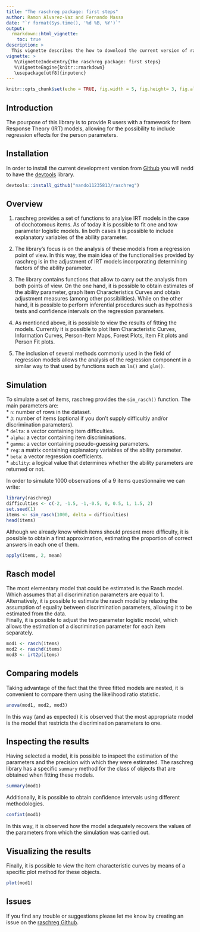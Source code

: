 ```yaml
---
title: "The raschreg package: first steps"
author: Ramon Alvarez-Vaz and Fernando Massa
date: "`r format(Sys.time(), '%d %B, %Y')`"
output: 
  rmarkdown::html_vignette:
    toc: true
description: >
  This vignette describes the how to download the current version of raschreg from the github repository and perform a couple of introductory analysis.
vignette: >
   %\VignetteIndexEntry{The raschreg package: first steps}
   %\VignetteEngine{knitr::rmarkdown}
   \usepackage[utf8]{inputenc}
---
```



```r
knitr::opts_chunk$set(echo = TRUE, fig.width = 5, fig.height= 3, fig.align = 'center')
```

## Introduction

The pourpose of this library is to provide R users with a framework for Item Response Theory (IRT) models, allowing for the possibility to include regression effects for the person parameters.

## Installation

In order to install the current development version from [Github](https://github.com/nando11235813/raschreg) you will nedd to have the [devtools](https://CRAN.R-project.org/package=devtools) library.

```r
devtools::install_github("nando11235813/raschreg")
```

## Overview

1. raschreg provides a set of functions to analyise IRT models in the case of dochotomous items. As of today it is possible to fit one and tow parameter logistic models. Iin both cases it is possible to include explanatory variables of the ability parameter.

2. The library's focus is on the analysis of these models from a regression point of view. In this way, the main idea of the functionalities provided by raschreg is in the adjustment of IRT models incorporating determining factors of the ability parameter.

3. The library contains functions that allow to carry out the analysis from both points of view. On the one hand, it is possible to obtain estimates of the ability parameter, graph Item Characteristics Curves and obtain adjustment measures (among other possibilities). While on the other hand, it is possible to perform inferential procedures such as hypothesis tests and confidence intervals on the regression parameters.

4. As mentioned above, it is possible to view the results of fitting the models. Currently it is possible to plot Item Characteristic Curves, Information Curves, Person-Item Maps, Forest Plots, Item Fit plots and Person Fit plots.

5. The inclusion of several methods commonly used in the field of regression models allows the analysis of the regression component in a similar way to that used by functions such as `lm()` and `glm()`.


## Simulation

To simulate a set of items, raschreg provides the `sim_rasch()` function. The main parameters are:  
* `n`: number of rows in the dataset.  
* `J`: number of items (optional if you don't supply difficultiy and/or discrimination parameters).  
* `delta`: a vector containing item difficulties.  
* `alpha`: a vector containing item discriminations.  
* `gamma`: a vector containing pseudo-guessing parameters.  
* `reg`: a matrix containing explanatory variables of the ability parameter.  
* `beta`: a vector regression coefficients.  
* `ability`: a logical value that determines whether the ability parameters are returned or not.

In order to simulate 1000 observations of a 9 items questionnaire we can write:
```r
library(raschreg)
difficulties <- c(-2, -1.5, -1,-0.5, 0, 0.5, 1, 1.5, 2)
set.seed(1)
items <- sim_rasch(1000, delta = difficulties)
head(items)
```
Although we already know which items should present more difficulty, it is possible to obtain a first approximation, estimating the proportion of correct answers in each one of them. 
```r
apply(items, 2, mean)
```

## Rasch model

The most elementary model that could be estimated is the Rasch model. Which assumes that all discrimination parameters are equal to 1.  
Alternatively, it is possible to estimate the rasch model by relaxing the assumption of equality between discrimination parameters, allowing it to be estimated from the data.  
Finally, it is possible to adjust the two parameter logistic model, which allows the estimation of a discrimination parameter for each item separately.
```r
mod1 <- rasch(items)
mod2 <- raschd(items)
mod3 <- irt2p(items)
```

## Comparing models
Taking advantage of the fact that the three fitted models are nested, it is convenient to compare them using the likelihood ratio statistic.
```r
anova(mod1, mod2, mod3)
```
In this way (and as expected) it is observed that the most appropriate model is the model that restricts the discrimination parameters to one.

## Inspecting the results
Having selected a model, it is possible to inspect the estimation of the parameters and the precision with which they were estimated. The raschreg library has a specific `summary` method for the class of objects that are obtained when fitting these models.
```r
summary(mod1)
```
Additionally, it is possible to obtain confidence intervals using different methodologies.
```r
confint(mod1)
```
In this way, it is observed how the model adequately recovers the values of the parameters from which the simulation was carried out.

## Visualizing the results
Finally, it is possible to view the item characteristic curves by means of a specific plot method for these objects.
```r
plot(mod1)
```

## Issues
If you find any trouble or suggestions please let me know by creating an issue on the [raschreg Github](https://github.com/nando11235813/raschreg).

